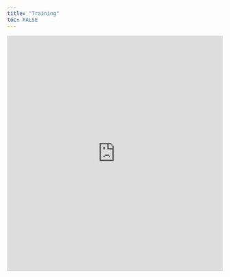 ```yaml
---
title: "Training"
toc: FALSE
---
```


<style>
  .iframe-container {
    width: 100%;
    margin: 0 auto;
  }

  iframe {
    width: 100%;
    height: 550px;
    border: none;
  }
</style>

<div class="iframe-container">
  <iframe src="https://docs.google.com/presentation/d/e/2PACX-1vR1ikQuUf8QMbT4HDnWIqJFfChLVyl1_pvJeDIJDoIebR3F0faJCnTYs8l5GTV-D6vNDtn2tgDrbpBg/embed?start=false&loop=false&delayms=3000" frameborder="0" allowfullscreen="true" mozallowfullscreen="true" webkitallowfullscreen="true"></iframe>
</div>